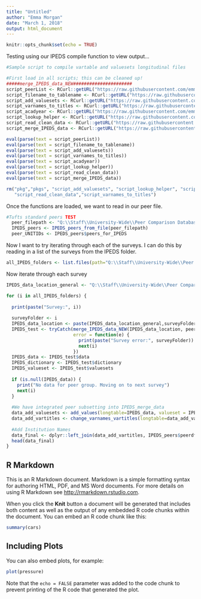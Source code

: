 ```yaml
---
title: "Untitled"
author: "Emma Morgan"
date: "March 1, 2018"
output: html_document
---
```


```r
knitr::opts_chunk$set(echo = TRUE)
```

Testing using our IPEDS compile function to view output...

```r

#Sample script to compile vartable and valuesets longitudinal files

#First load in all scripts; this can be cleaned up!
#####merge_IPEDS_data_NEW######################
script_peerList <- RCurl::getURL("https://raw.githubusercontent.com/emmamorgan-tufts/IPEDS_longitudinal/develop_em/peerList.R", ssl.verifypeer = FALSE)
script_filename_to_tablename <- RCurl::getURL("https://raw.githubusercontent.com/emmamorgan-tufts/IPEDS_longitudinal/master/filename_to_tablename.R", ssl.verifypeer = FALSE)
script_add_valuesets <- RCurl::getURL("https://raw.githubusercontent.com/emmamorgan-tufts/IPEDS_longitudinal/master/add_valuesets.R", ssl.verifypeer = FALSE)
script_varnames_to_titles <- RCurl::getURL("https://raw.githubusercontent.com/emmamorgan-tufts/IPEDS_longitudinal/master/change_varnames_to_vartitles.R", ssl.verifypeer = FALSE)
script_acadyear <- RCurl::getURL("https://raw.githubusercontent.com/emmamorgan-tufts/IPEDS_longitudinal/master/acad_yr_function.R", ssl.verifypeer = FALSE)
script_lookup_helper <- RCurl::getURL("https://raw.githubusercontent.com/emmamorgan-tufts/IPEDS_longitudinal/develop_em/lookup_helper.R", ssl.verifypeer = FALSE)
script_read_clean_data <- RCurl::getURL("https://raw.githubusercontent.com/emmamorgan-tufts/IPEDS_longitudinal/develop_em/read_clean_data.R", ssl.verifypeer = FALSE)
script_merge_IPEDS_data <- RCurl::getURL("https://raw.githubusercontent.com/emmamorgan-tufts/IPEDS_longitudinal/develop_em/merge_ipeds_data.R", ssl.verifypeer = FALSE)

eval(parse(text = script_peerList))
eval(parse(text = script_filename_to_tablename))
eval(parse(text = script_add_valuesets))
eval(parse(text = script_varnames_to_titles))
eval(parse(text = script_acadyear))
eval(parse(text = script_lookup_helper))
eval(parse(text = script_read_clean_data))
eval(parse(text = script_merge_IPEDS_data))

rm("pkg","pkgs", "script_add_valuesets", "script_lookup_helper", "script_merge_IPEDS_data", "script_peerList",
   "script_read_clean_data","script_varnames_to_titles")
```

Once the functions are loaded, we want to read in our peer file.

```r
#Tufts standard peers TEST
  peer_filepath <- "Q:\\Staff\\University-Wide\\Peer Comparison Database\\IPEDS\\UndergradPeers_IDandNames.csv"
  IPEDS_peers <- IPEDS_peers_from_file(peer_filepath)
  peer_UNITIDs <- IPEDS_peers$peers_for_IPEDS


```

Now I want to try iterating through each of the surveys. I can do this by reading in a list of the surveys from the IPEDS folder.

```r

all_IPEDS_folders <- list.files(path="Q:\\Staff\\University-Wide\\Peer Comparison Database\\IPEDS\\Original IPEDS Data")

```

Now iterate through each survey

```r

IPEDS_data_location_general <- "Q:\\Staff\\University-Wide\\Peer Comparison Database\\IPEDS\\Original IPEDS Data"

for (i in all_IPEDS_folders) {
  
  print(paste("Survey:", i))
  
  surveyFolder <- i
  IPEDS_data_location <- paste(IPEDS_data_location_general,surveyFolder, sep="\\")
  IPEDS_test <- tryCatch(merge_IPEDS_data_NEW(IPEDS_data_location, peer_UNITIDs),
                         error = function(e) {
                           print(paste("Survey error:", surveyFolder))
                           next(i)
                         })
  IPEDS_data <- IPEDS_test$data
  IPEDS_dictionary <- IPEDS_test$dictionary
  IPEDS_valueset <- IPEDS_test$valuesets
  
  if (is.null(IPEDS_data)) {
    print("No data for peer group. Moving on to next survey")
    next(i)
  }
  
  #We have integrated peer subsetting into IPEDS_merge_data
  data_add_valuesets <- add_values(longtable=IPEDS_data, valueset = IPEDS_valueset, ignore_size_warning = T)
  data_add_vartitles <- change_varnames_vartitles(longtable=data_add_valuesets, varnames=IPEDS_dictionary, ignore_size_warning = T)
  
  #Add Institution Names
  data_final <- dplyr::left_join(data_add_vartitles, IPEDS_peers$peerdf,"UNITID","INSTITUTION.NAME")
  head(data_final)
}


```


## R Markdown

This is an R Markdown document. Markdown is a simple formatting syntax for authoring HTML, PDF, and MS Word documents. For more details on using R Markdown see <http://rmarkdown.rstudio.com>.


When you click the **Knit** button a document will be generated that includes both content as well as the output of any embedded R code chunks within the document. You can embed an R code chunk like this:

```r
summary(cars)
```

## Including Plots

You can also embed plots, for example:

```r
plot(pressure)
```

Note that the `echo = FALSE` parameter was added to the code chunk to prevent printing of the R code that generated the plot.
